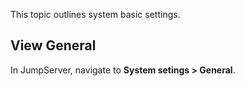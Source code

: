 This topic outlines system basic settings.

## View General
In JumpServer, navigate to **System setings > General**. 